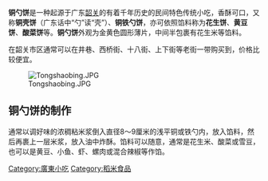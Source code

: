 '''铜勺饼'''是一种起源于广东[[韶关|韶关]]的有着千年历史的民间特色传统小吃，香酥可口，又称'''铜壳饼'''（广东话中“勺”读“壳”）、'''铜铁勺饼'''，亦可依照馅料称为'''花生饼'''、'''黄豆饼'''、'''酸菜饼'''等。'''铜勺饼'''外观为金黄色圆形薄片，中间半包裹有花生米等馅料。

在韶关市区通常可以在井巷、西桥街、十八街、上下街等老街一带购买到，价格比较便宜。

[[Image:Tongshaobing.JPG|thumb]]

==铜勺饼的制作==
通常以调好味的浓稠粘米浆倒入直径8～9厘米的浅平铜或铁勺内，放入馅料，然后再裹上一层米浆，放入油中炸酥。馅料可以随意，通常是花生米、酸菜或雪豆，也可以是黄豆、小鱼、虾、螺肉或混合辣椒等作馅。

[[Category:廣東小吃|Category:廣東小吃]]
[[Category:稻米食品|Category:稻米食品]]